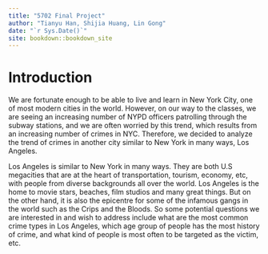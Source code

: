 ```yaml
--- 
title: "5702 Final Project"
author: "Tianyu Han, Shijia Huang, Lin Gong"
date: "`r Sys.Date()`"
site: bookdown::bookdown_site
---
```


# Introduction

We are fortunate enough to be able to live and learn in New York City, one of most modern cities in the world. However, on our way to the classes, we are seeing an increasing number of NYPD officers patrolling through the subway stations, and we are often worried by this trend, which results from an increasing number of crimes in NYC. Therefore, we decided to analyze the trend of crimes in another city similar to New York in many ways, Los Angeles. 

Los Angeles is similar to New York in many ways. They are both U.S megacities that are at the heart of transportation, tourism, economy, etc, with people from diverse backgrounds all over the world. Los Angeles is the home to movie stars, beaches, film studios and many great things. But on the other hand, it is also the epicentre for some of the infamous gangs in the world such as the Crips and the Bloods. So some potential questions we are interested in and wish to address include what are the most common crime types in Los Angeles, which age group of people has the most history of crime, and what kind of people is most often to be targeted as the victim, etc. 



